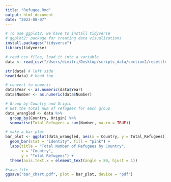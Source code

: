 ```yaml
---
title: "Refugee.Rmd"
output: html_document
date: "2023-08-07"
---
```


```r

# To use ggplot2, we have to install tidyverse
# ggplot2: package for creating data visualizations
install.packages("tidyverse")
library(tidyverse)

# read csv files, load it into a variable
data <- read_csv("/Users/dimitri/Desktop/scripts_data/section2/resettlement.csv")

str(data) # left side
head(data) # head top

# convert to numeric
data$Year <- as.numeric(data$Year)
data$Number <- as.numeric(data$Number)

# Group by Country and Origin
# Get the total num of refugees for each group
data_wrangled <- data %>%
  group_by(Country, Origin) %>%
  summarise(Total_Refugees = sum(Number, na.rm = TRUE))

# make a bar plot
bar_plot <- ggplot(data_wrangled, aes(x = Country, y = Total_Refugees)) +
  geom_bar(stat = "identity", fill = "pink") +
  labs(title = "Total Number of Refugees by Country",
       x = "Country",
       y = "Total Refugees") +
  theme(axis.text.x = element_text(angle = 80, hjust = 1))

#save file
ggsave("bar_chart.pdf", plot = bar_plot, device = "pdf")

```
